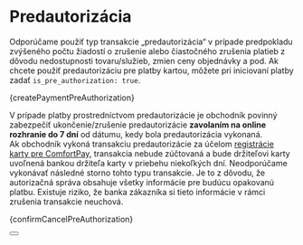 
# Predautorizácia

Odporúčame použiť typ transakcie „predautorizácia“ v prípade predpokladu zvýšeného počtu žiadostí o zrušenie alebo čiastočného zrušenia platieb z dôvodu nedostupnosti tovaru/služieb, zmien ceny objednávky a pod.
Ak chcete použiť predautorizáciu pre platby kartou, môžete pri iniciovaní platby zadať `is_pre_authorization: true`.


<CodeBlock language="python">{createPaymentPreAuthorization}</CodeBlock>

V prípade platby prostredníctvom predautorizácie je obchodník povinný zabezpečiť ukončenie/zrušenie predautorizácie **zavolaním na online rozhranie do 7 dní** od dátumu, kedy bola predautorizácia vykonaná.\
Ak obchodník vykoná transakciu predautorizácie za účelom [registrácie karty pre ComfortPay](/docs/libraries/python/v1/save_card), transakcia nebude zúčtovaná a bude držiteľovi karty uvoľnená bankou držiteľa karty v priebehu niekoľkých dní.
Neodporúčame vykonávať následné storno tohto typu transakcie. Je to z dôvodu, že autorizačná správa obsahuje všetky informácie pre budúcu opakovanú platbu.
Existuje riziko, že banka zákazníka si tieto informácie v rámci zrušenia transakcie neuchová.


<CodeBlock language="python">{confirmCancelPreAuthorization}</CodeBlock>


<Button label="Prejsť na kompletnú API príručku" link="/docs/api/cancel-payment-intent"/>